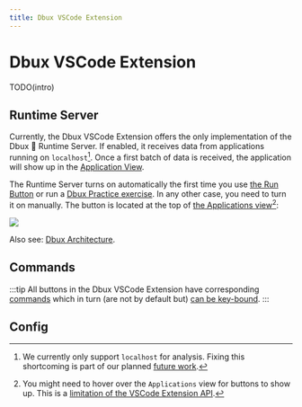 ```yaml
---
title: Dbux VSCode Extension
---
```

# Dbux VSCode Extension

TODO(intro)


<TOC toc={toc} />


## Runtime Server

Currently, the Dbux VSCode Extension offers the only implementation of the Dbux 📡 Runtime Server. If enabled, it receives data from applications running on `localhost`[^1]. Once a first batch of data is received, the application will show up in the [Application View](../using-dbux/applications).

The Runtime Server turns on automatically the first time you use [the Run Button](../02-using-dbux/03-the-run-button.mdx) or run a [Dbux Practice exercise](../03-dbux-practice/01-overview.mdx). In any other case, you need to turn it on manually. The button is located at the top of [the Applications view](../02-using-dbux/06-applications.mdx)[^2]:

<Img screen src="runtime-server-button.png" />

Also see: [Dbux Architecture](./).


## Commands


<Commands />

:::tip
All buttons in the Dbux VSCode Extension have corresponding [commands](../tools-and-configuration/dbux-code#commands) which in turn (are not by default but) [can be key-bound](https://code.visualstudio.com/docs/getstarted/keybindings).
:::

## Config


<Config />


[^1]: We currently only support `localhost` for analysis. Fixing this shortcoming is part of our planned [future work](../advanced/future-work).
[^2]: You might need to hover over the `Applications` view for buttons to show up. This is a [limitation of the VSCode Extension API](https://github.com/microsoft/vscode/issues/78829).
